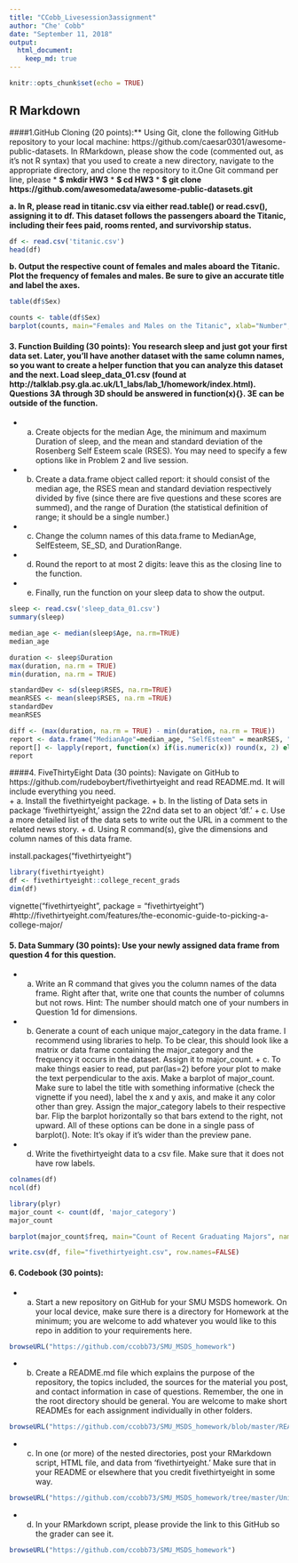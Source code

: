 ```yaml
---
title: "CCobb_Livesession3assignment"
author: "Che' Cobb"
date: "September 11, 2018"
output: 
  html_document:
    keep_md: true
---
```


```r
knitr::opts_chunk$set(echo = TRUE)
```

## R Markdown

####1.GitHub Cloning (20 points):** Using Git, clone the following GitHub repository to your local machine: https://github.com/caesar0301/awesome-public-datasets.  In RMarkdown, please show the code (commented out, as it's not R syntax) that you used to create a new directory, navigate to the appropriate directory, and clone the repository to it.One Git command per line, please
* **$ mkdir HW3**
* **$ cd HW3**
* **$ git clone https://github.com/awesomedata/awesome-public-datasets.git**


**a. In R, please read in titanic.csv via either read.table() or read.csv(), assigning it to df.  This dataset follows the passengers aboard the Titanic, including their fees paid, rooms rented, and survivorship status.**

```r
df <- read.csv('titanic.csv')
head(df)
```

**b. Output the respective count of females and males aboard the Titanic. Plot the frequency of females and males.  Be sure to give an accurate title and label the axes.**
```r
table(df$Sex)
```
```r
counts <- table(df$Sex)
barplot(counts, main="Females and Males on the Titanic", xlab="Number", ylim=c(0,600))
```



#### 3. Function Building (30 points): You research sleep and just got your first data set.  Later, you'll have another dataset with the same column names, so you want to create a helper function that you can analyze this dataset and the next.  Load sleep_data_01.csv (found at http://talklab.psy.gla.ac.uk/L1_labs/lab_1/homework/index.html).  Questions 3A through 3D should be answered in function(x){}.  3E can be outside of the function.  

+ a. Create objects for the median Age, the minimum and maximum Duration of sleep, and the mean and standard deviation of the Rosenberg Self Esteem scale (RSES).  You may need to specify a few options like in Problem 2 and live session. 

+ b. Create a data.frame object called report: it should consist of the median age, the RSES mean and standard deviation respectively divided by five (since there are five questions and these scores are summed), and the range of Duration (the statistical definition of range; it should be a single number.) 
  
+ c. Change the column names of this data.frame to MedianAge, SelfEsteem, SE_SD, and DurationRange. 

+ d. Round the report to at most 2 digits: leave this as the closing line to the function. 

+ e. Finally, run the function on your sleep data to show the output. 

```r
sleep <- read.csv('sleep_data_01.csv')
summary(sleep)
```


```r
median_age <- median(sleep$Age, na.rm=TRUE)
median_age

```
```r
duration <- sleep$Duration
max(duration, na.rm = TRUE)
min(duration, na.rm = TRUE)
```
```r
standardDev <- sd(sleep$RSES, na.rm=TRUE)
meanRSES <- mean(sleep$RSES, na.rm =TRUE)
standardDev
meanRSES
```

```r
diff <- (max(duration, na.rm = TRUE) - min(duration, na.rm = TRUE))
report <- data.frame("MedianAge"=median_age, "SelfEsteem" = meanRSES, "SE_SD" = (standardDev/5), "DurationRange"= diff)
report[] <- lapply(report, function(x) if(is.numeric(x)) round(x, 2) else x)
report

```

####4. FiveThirtyEight Data (30 points): Navigate on GitHub to https://github.com/rudeboybert/fivethirtyeight and read README.md. It will include everything you need.  
+ a. Install the fivethirtyeight package. 
+ b. In the listing of Data sets in package 'fivethirtyeight,' assign the 22nd data set to an object 'df.' 
+ c. Use a more detailed list of the data sets to write out the URL in a comment to the related news story. 
+ d. Using R command(s), give the dimensions and column names of this data frame. 

install.packages("fivethirtyeight")

```r
library(fivethirtyeight)
df <- fivethirtyeight::college_recent_grads
dim(df)

```


vignette("fivethirtyeight", package = "fivethirtyeight")
#http://fivethirtyeight.com/features/the-economic-guide-to-picking-a-college-major/


#### 5. Data Summary (30 points): Use your newly assigned data frame from question 4 for this question.  
+ a. Write an R command that gives you the column names of the data frame.  Right after that, write one that counts the number of columns but not rows.  Hint: The number should match one of your numbers in Question 1d for dimensions. 
+ b. Generate a count of each unique major_category in the data frame.  I recommend using libraries to help.  To be clear, this should look like a matrix or data frame containing the major_category and the frequency it occurs in the dataset.  Assign it to major_count. + c. To make things easier to read, put par(las=2) before your plot to make the text perpendicular to the axis.  Make a barplot of major_count.  Make sure to label the title with something informative (check the vignette if you need), label the x and y axis, and make it any color other than grey.  Assign the major_category labels to their respective bar.  Flip the barplot horizontally so that bars extend to the right, not upward.  All of these options can be done in a single pass of barplot(). Note: It's okay if it's wider than the preview pane. 
+ d. Write the fivethirtyeight data to a csv file.  Make sure that it does not have row labels.

```r
colnames(df)
ncol(df)
```


```r
library(plyr)
major_count <- count(df, 'major_category')
major_count
```

```r
barplot(major_count$freq, main="Count of Recent Graduating Majors", names.arg=major_count$major_category, las=2, xlab= 'Frequency', cex.names = .6, col="green", xlim=c(0,30), horiz = TRUE)
```

```r
write.csv(df, file="fivethirtyeight.csv", row.names=FALSE)
```


#### 6. Codebook (30 points):  
+ a. Start a new repository on GitHub for your SMU MSDS homework.  On your local device, make sure there is a directory for Homework at the minimum; you are welcome to add whatever you would like to this repo in addition to your requirements here.
```r
browseURL("https://github.com/ccobb73/SMU_MSDS_homework")
```

+ b. Create a README.md file which explains the purpose of the repository, the topics included, the sources for the material you post, and contact information in case of questions. Remember, the one in the root directory should be general.  You are welcome to make short READMEs for each assignment individually in other folders. 
```r
browseURL("https://github.com/ccobb73/SMU_MSDS_homework/blob/master/README.md")
```
+ c. In one (or more) of the nested directories, post your RMarkdown script, HTML file, and data from 'fivethirtyeight.'  Make sure that in your README or elsewhere that you credit fivethirtyeight in some way.
```r
browseURL("https://github.com/ccobb73/SMU_MSDS_homework/tree/master/Unit3")
```

+ d. In your RMarkdown script, please provide the link to this GitHub so the grader can see it.
```r
browseURL("https://github.com/ccobb73/SMU_MSDS_homework")
```